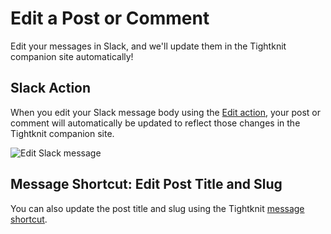 # Edit a Post or Comment

Edit your messages in Slack, and we'll update them in the Tightknit companion site automatically!

## Slack Action

When you edit your Slack message body using the [Edit action](https://slack.com/help/articles/202395258-Edit-or-delete-messages#edit-a-message), your post or comment will
automatically be updated to reflect those changes in the Tightknit companion site.

![Edit Slack message](/edit-message.png)

## Message Shortcut: Edit Post Title and Slug

You can also update the post title and slug using the Tightknit [message shortcut](/basics/message-shortcuts#tightknit-shortcuts).
